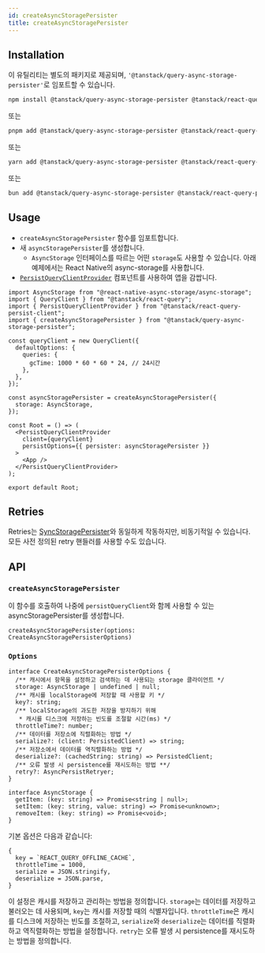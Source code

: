```yaml
---
id: createAsyncStoragePersister
title: createAsyncStoragePersister
---
```


## Installation

이 유틸리티는 별도의 패키지로 제공되며, `'@tanstack/query-async-storage-persister'`로 임포트할 수 있습니다.

```bash
npm install @tanstack/query-async-storage-persister @tanstack/react-query-persist-client
```

또는

```bash
pnpm add @tanstack/query-async-storage-persister @tanstack/react-query-persist-client
```

또는

```bash
yarn add @tanstack/query-async-storage-persister @tanstack/react-query-persist-client
```

또는

```bash
bun add @tanstack/query-async-storage-persister @tanstack/react-query-persist-client
```

## Usage

- `createAsyncStoragePersister` 함수를 임포트합니다.
- 새 `asyncStoragePersister`를 생성합니다.
  - `AsyncStorage` 인터페이스를 따르는 어떤 `storage`도 사용할 수 있습니다. 아래 예제에서는 React Native의 async-storage를 사용합니다.
- [`PersistQueryClientProvider`](/docs/plugins/persistQueryClient#persistqueryclientprovider) 컴포넌트를 사용하여 앱을 감쌉니다.

```tsx
import AsyncStorage from "@react-native-async-storage/async-storage";
import { QueryClient } from "@tanstack/react-query";
import { PersistQueryClientProvider } from "@tanstack/react-query-persist-client";
import { createAsyncStoragePersister } from "@tanstack/query-async-storage-persister";

const queryClient = new QueryClient({
  defaultOptions: {
    queries: {
      gcTime: 1000 * 60 * 60 * 24, // 24시간
    },
  },
});

const asyncStoragePersister = createAsyncStoragePersister({
  storage: AsyncStorage,
});

const Root = () => (
  <PersistQueryClientProvider
    client={queryClient}
    persistOptions={{ persister: asyncStoragePersister }}
  >
    <App />
  </PersistQueryClientProvider>
);

export default Root;
```

## Retries

Retries는 [SyncStoragePersister](/docs/plugins/createSyncStoragePersister)와 동일하게 작동하지만, 비동기적일 수 있습니다. 모든 사전 정의된 retry 핸들러를 사용할 수도 있습니다.

## API

### `createAsyncStoragePersister`

이 함수를 호출하여 나중에 `persistQueryClient`와 함께 사용할 수 있는 asyncStoragePersister를 생성합니다.

```tsx
createAsyncStoragePersister(options: CreateAsyncStoragePersisterOptions)
```

### `Options`

```tsx
interface CreateAsyncStoragePersisterOptions {
  /** 캐시에서 항목을 설정하고 검색하는 데 사용되는 storage 클라이언트 */
  storage: AsyncStorage | undefined | null;
  /** 캐시를 localStorage에 저장할 때 사용할 키 */
  key?: string;
  /** localStorage의 과도한 저장을 방지하기 위해
   * 캐시를 디스크에 저장하는 빈도를 조절할 시간(ms) */
  throttleTime?: number;
  /** 데이터를 저장소에 직렬화하는 방법 */
  serialize?: (client: PersistedClient) => string;
  /** 저장소에서 데이터를 역직렬화하는 방법 */
  deserialize?: (cachedString: string) => PersistedClient;
  /** 오류 발생 시 persistence를 재시도하는 방법 **/
  retry?: AsyncPersistRetryer;
}

interface AsyncStorage {
  getItem: (key: string) => Promise<string | null>;
  setItem: (key: string, value: string) => Promise<unknown>;
  removeItem: (key: string) => Promise<void>;
}
```

기본 옵션은 다음과 같습니다:

```tsx
{
  key = `REACT_QUERY_OFFLINE_CACHE`,
  throttleTime = 1000,
  serialize = JSON.stringify,
  deserialize = JSON.parse,
}
```

이 설정은 캐시를 저장하고 관리하는 방법을 정의합니다. `storage`는 데이터를 저장하고 불러오는 데 사용되며, `key`는 캐시를 저장할 때의 식별자입니다. `throttleTime`은 캐시를 디스크에 저장하는 빈도를 조절하고, `serialize`와 `deserialize`는 데이터를 직렬화하고 역직렬화하는 방법을 설정합니다. `retry`는 오류 발생 시 persistence를 재시도하는 방법을 정의합니다.
